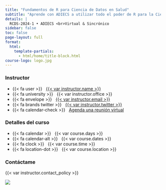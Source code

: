 ```yaml
---
title: "Fundamentos de R para Ciencia de Datos en Salud"
subtitle: "Aprende con ADIECS a utilizar todo el poder de R para la Ciencia de Datos"
details: |
  RCDS-2024-1 • ADIECS <br>Virtual & Sincrónico
sidebar: false
toc: false
page-layout: full
format:
  html:
    template-partials:
      - html/home/title-block.html
course-logo: logo.jpg
---
```


::: {.home}

::: {.grid .course-details}

::: {.g-col-4}
### Instructor

- {{< fa user >}} &nbsp; [{{< var instructor.name >}}]({{< var instructor.url >}})
- {{< fa university >}} &nbsp; {{< var instructor.office >}}
- {{< fa envelope >}} &nbsp; [{{< var instructor.email >}}]({{< var instructor.email >}})
- {{< fa brands twitter >}} &nbsp; [{{< var instructor.twitter >}}](https://www.twitter.com/{{< var instructor.twitter >}})
- {{< fa calendar-check >}} &nbsp; [Agenda una reunión virtual]({{< var instructor.appointment_url >}})
:::

::: {.g-col-4}
### Detalles del curso

- {{< fa calendar >}} &nbsp; {{< var course.days >}}
- {{< fa calendar-alt >}} &nbsp; {{< var course.dates >}}
- {{< fa clock >}} &nbsp; {{< var course.time >}}
- {{< fa location-dot >}} &nbsp; {{< var course.location >}}
:::

::: {.g-col-4 .contact-policy}
### Contáctame

{{< var instructor.contact_policy >}}
:::

:::

![](files/img/flowchart_logo_sin_fondo.jpg)

:::
